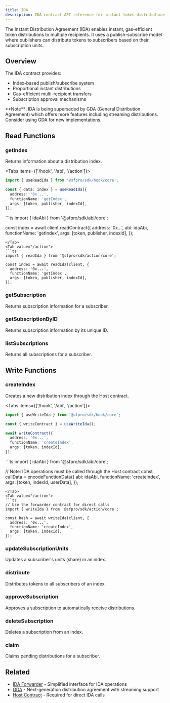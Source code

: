 ```yaml
---
title: IDA
description: IDA contract API reference for instant token distributions
---
```



The Instant Distribution Agreement (IDA) enables instant, gas-efficient token distributions to multiple recipients. It uses a publish-subscribe model where publishers can distribute tokens to subscribers based on their subscription units.

## Overview

The IDA contract provides:
- Index-based publish/subscribe system
- Proportional instant distributions
- Gas-efficient multi-recipient transfers
- Subscription approval mechanisms

<Callout type="note">
**Note**: IDA is being superseded by GDA (General Distribution Agreement) which offers more features including streaming distributions. Consider using GDA for new implementations.
</Callout>

## Read Functions

### getIndex

Returns information about a distribution index.

<Tabs items={['/hook', '/abi', '/action']}>
<Tab value="/hook">
```ts
import { useReadIda } from '@sfpro/sdk/hook/core';

const { data: index } = useReadIda({
  address: '0x...',
  functionName: 'getIndex',
  args: [token, publisher, indexId],
});
```
</Tab>
<Tab value="/abi">
```ts
import { idaAbi } from '@sfpro/sdk/abi/core';

const index = await client.readContract({
  address: '0x...',
  abi: idaAbi,
  functionName: 'getIndex',
  args: [token, publisher, indexId],
});
```
</Tab>
<Tab value="/action">
```ts
import { readIda } from '@sfpro/sdk/action/core';

const index = await readIda(client, {
  address: '0x...',
  functionName: 'getIndex',
  args: [token, publisher, indexId],
});
```
</Tab>
</Tabs>

### getSubscription

Returns subscription information for a subscriber.

### getSubscriptionByID

Returns subscription information by its unique ID.

### listSubscriptions

Returns all subscriptions for a subscriber.

## Write Functions

### createIndex

Creates a new distribution index through the Host contract.

<Tabs items={['/hook', '/abi', '/action']}>
<Tab value="/hook">
```ts
import { useWriteIda } from '@sfpro/sdk/hook/core';

const { writeContract } = useWriteIda();

await writeContract({
  address: '0x...',
  functionName: 'createIndex',
  args: [token, indexId],
});
```
</Tab>
<Tab value="/abi">
```ts
import { idaAbi } from '@sfpro/sdk/abi/core';

// Note: IDA operations must be called through the Host contract
const callData = encodeFunctionData({
  abi: idaAbi,
  functionName: 'createIndex',
  args: [token, indexId, userData],
});
```
</Tab>
<Tab value="/action">
```ts
// Use the forwarder contract for direct calls
import { writeIda } from '@sfpro/sdk/action/core';

const hash = await writeIda(client, {
  address: '0x...',
  functionName: 'createIndex',
  args: [token, indexId],
});
```
</Tab>
</Tabs>

### updateSubscriptionUnits

Updates a subscriber's units (share) in an index.

### distribute

Distributes tokens to all subscribers of an index.

### approveSubscription

Approves a subscription to automatically receive distributions.

### deleteSubscription

Deletes a subscription from an index.

### claim

Claims pending distributions for a subscriber.

## Related

- [IDA Forwarder](/docs/api/main/ida-forwarder) - Simplified interface for IDA operations
- [GDA](/docs/api/core/gda) - Next-generation distribution agreement with streaming support
- [Host Contract](/docs/api/core/host) - Required for direct IDA calls